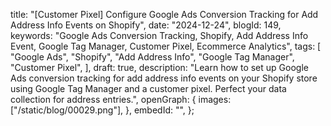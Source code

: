   title:
    "[Customer Pixel] Configure Google Ads Conversion Tracking for Add Address Info Events on Shopify",
  date: "2024-12-24",
  blogId: 149,
  keywords:
    "Google Ads Conversion Tracking, Shopify, Add Address Info Event, Google Tag Manager, Customer Pixel, Ecommerce Analytics",
  tags: [
    "Google Ads",
    "Shopify",
    "Add Address Info",
    "Google Tag Manager",
    "Customer Pixel",
  ],
  draft: true,
  description:
    "Learn how to set up Google Ads conversion tracking for add address info events on your Shopify store using Google Tag Manager and a customer pixel. Perfect your data collection for address entries.",
  openGraph: {
    images: ["/static/blog/00029.png"],
  },
  embedId: "",
};

<DataLayerCodeBlock fileName="add_address_info.js" />
